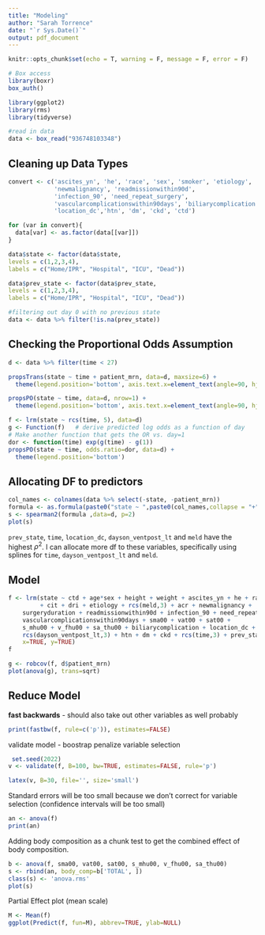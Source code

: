 ```yaml
---
title: "Modeling"
author: "Sarah Torrence"
date: "`r Sys.Date()`"
output: pdf_document
---
```


```r
knitr::opts_chunk$set(echo = T, warning = F, message = F, error = F)

# Box access
library(boxr)
box_auth()

library(ggplot2)
library(rms)
library(tidyverse)

#read in data
data <- box_read("936748103348")
```

## Cleaning up Data Types

```r
convert <- c('ascites_yn', 'he', 'race', 'sex', 'smoker', 'etiology', 'acr',
             'newmalignancy', 'readmissionwithin90d',
             'infection_90', 'need_repeat_surgery',
             'vascularcomplicationswithin90days', 'biliarycomplication',
             'location_dc','htn', 'dm', 'ckd', 'ctd')

for (var in convert){
  data[var] <- as.factor(data[[var]])
}

data$state <- factor(data$state,
levels = c(1,2,3,4),
labels = c("Home/IPR", "Hospital", "ICU", "Dead"))

data$prev_state <- factor(data$prev_state,
levels = c(1,2,3,4),
labels = c("Home/IPR", "Hospital", "ICU", "Dead"))

#filtering out day 0 with no previous state
data <- data %>% filter(!is.na(prev_state))
```

## Checking the Proportional Odds Assumption

```r
d <- data %>% filter(time < 27)

propsTrans(state ~ time + patient_mrn, data=d, maxsize=6) +
  theme(legend.position='bottom', axis.text.x=element_text(angle=90, hjust=1))
```

```r
propsPO(state ~ time, data=d, nrow=1) +
  theme(legend.position='bottom', axis.text.x=element_text(angle=90, hjust=1))
```

```r
f <- lrm(state ~ rcs(time, 5), data=d)
g <- Function(f)   # derive predicted log odds as a function of day
# Make another function that gets the OR vs. day=1
dor <- function(time) exp(g(time) - g(1))
propsPO(state ~ time, odds.ratio=dor, data=d) +
  theme(legend.position='bottom')
```

## Allocating DF to predictors

```r
col_names <- colnames(data %>% select(-state, -patient_mrn))
formula <- as.formula(paste0("state ~ ",paste0(col_names,collapse = "+")))
s <- spearman2(formula ,data=d, p=2)
plot(s)
```

`prev_state`, `time`, `location_dc`, `dayson_ventpost_lt` and `meld` have the highest $\rho^2$. I can allocate more df to these variables, specifically using splines for `time`, `dayson_ventpost_lt` and `meld`.

## Model

```r
f <- lrm(state ~ ctd + age*sex + height + weight + ascites_yn + he + race + smoker 
         + cit + dri + etiology + rcs(meld,3) + acr + newmalignancy + 
    surgeryduration + readmissionwithin90d + infection_90 + need_repeat_surgery + 
    vascularcomplicationswithin90days + sma00 + vat00 + sat00 + 
    s_mhu00 + v_fhu00 + sa_thu00 + biliarycomplication + location_dc + 
    rcs(dayson_ventpost_lt,3) + htn + dm + ckd + rcs(time,3) + prev_state, data=d,
    x=TRUE, y=TRUE)
f
```


```r
g <- robcov(f, d$patient_mrn)
plot(anova(g), trans=sqrt)
```

## Reduce Model

**fast backwards** - should also take out other variables as well probably

```r
print(fastbw(f, rule=c('p')), estimates=FALSE)
```

validate model - boostrap
penalize variable selection

```r
 set.seed(2022)
v <- validate(f, B=100, bw=TRUE, estimates=FALSE, rule='p')
```

```r
latex(v, B=30, file='', size='small')
```


Standard errors will be too small because we don't correct for variable selection (confidence intervals will be too small)


```r
an <- anova(f)
print(an)
```

Adding body composition as a chunk test to get the combined effect of body composition.

```r
b <- anova(f, sma00, vat00, sat00, s_mhu00, v_fhu00, sa_thu00)
s <- rbind(an, body_comp=b['TOTAL', ])
class(s) <- 'anova.rms'
plot(s)
```

Partial Effect plot (mean scale)

```r
M <- Mean(f)
ggplot(Predict(f, fun=M), abbrev=TRUE, ylab=NULL)
```

